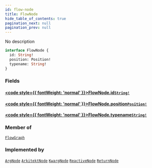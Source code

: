 ```yaml
---
id: flow-node
title: FlowNode
hide_table_of_contents: true
pagination_next: null
pagination_prev: null
---
```








No description

```graphql
interface FlowNode {
  id: String!
  position: Position!
  typename: String!
}
```


### Fields

#### [<code style={{ fontWeight: 'normal' }}>FlowNode.<b>id</b></code>](#)<Bullet />[`String!`](/docs/schemas/fluss/scalars/string) <Badge class="secondary" text="non-null"/> <Badge class="secondary" text="scalar"/>
> 
> 

#### [<code style={{ fontWeight: 'normal' }}>FlowNode.<b>position</b></code>](#)<Bullet />[`Position!`](/docs/schemas/fluss/objects/position) <Badge class="secondary" text="non-null"/> <Badge class="secondary" text="object"/>
> 
> 

#### [<code style={{ fontWeight: 'normal' }}>FlowNode.<b>typename</b></code>](#)<Bullet />[`String!`](/docs/schemas/fluss/scalars/string) <Badge class="secondary" text="non-null"/> <Badge class="secondary" text="scalar"/>
> 
> 



### Member of

[`FlowGraph`](/docs/schemas/fluss/objects/flow-graph)  <Badge class="secondary" text="object"/>

### Implemented by

[`ArgNode`](/docs/schemas/fluss/objects/arg-node)  <Badge class="secondary" text="object"/><Bullet />[`ArkitektNode`](/docs/schemas/fluss/objects/arkitekt-node)  <Badge class="secondary" text="object"/><Bullet />[`KwargNode`](/docs/schemas/fluss/objects/kwarg-node)  <Badge class="secondary" text="object"/><Bullet />[`ReactiveNode`](/docs/schemas/fluss/objects/reactive-node)  <Badge class="secondary" text="object"/><Bullet />[`ReturnNode`](/docs/schemas/fluss/objects/return-node)  <Badge class="secondary" text="object"/>



